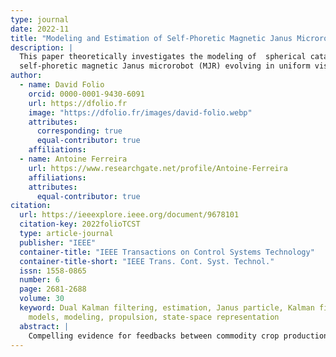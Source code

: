 ```yaml
---
type: journal
date: 2022-11
title: "Modeling and Estimation of Self-Phoretic Magnetic Janus Microrobot With Uncontrollable Inputs"
description: | 
  This paper theoretically investigates the modeling of  spherical catalytic 
  self-phoretic magnetic Janus microrobot (MJR) evolving in uniform viscous flow.
author:
  - name: David Folio
    orcid: 0000-0001-9430-6091
    url: https://dfolio.fr
    image: "https://dfolio.fr/images/david-folio.webp"
    attributes:
      corresponding: true
      equal-contributor: true
    affiliations:
  - name: Antoine Ferreira
    url: https://www.researchgate.net/profile/Antoine-Ferreira
    affiliations:
    attributes:
      equal-contributor: true
citation:
  url: https://ieeexplore.ieee.org/document/9678101
  citation-key: 2022folioTCST
  type: article-journal
  publisher: "IEEE"
  container-title: "IEEE Transactions on Control Systems Technology"
  container-title-short: "IEEE Trans. Cont. Syst. Technol."
  issn: 1558-0865
  number: 6
  page: 2681-2688
  volume: 30
  keyword: Dual Kalman filtering, estimation, Janus particle, Kalman filters, magnetic microrobot, mathematical
    models, modeling, propulsion, state-space representation
  abstract: |      
    Compelling evidence for feedbacks between commodity crop production systems and local ecosystems has led to predictions that biodiversity loss could threaten food security. However, for this to happen agricultural production systems must both impact and depend on the same components of biodiversity. Here, we review the evidence for and against the simultaneous impacts and dependencies of eight important commodity crops on biodiversity. We evaluate the risk that pollination, pest control or biodiversity-mediated soil health maintenance services are at risk from local biodiversity loss. We find that for key species groups such as ants, bees and birds, the production of commodities including coffee, cocoa and soya bean is indeed likely to be at risk from local biodiversity loss. However, we also identify several combinations of commodity, ecosystem service and component of biodiversity that are unlikely to lead to reinforcing feedbacks and lose–lose outcomes for biodiversity and agriculture. Furthermore, there are significant gaps in the evidence both for and against a mutualism between biodiversity and agricultural commodity production, highlighting the need for more evaluation of the importance of specific biodiversity groups to agricultural systems globally.
---
```

